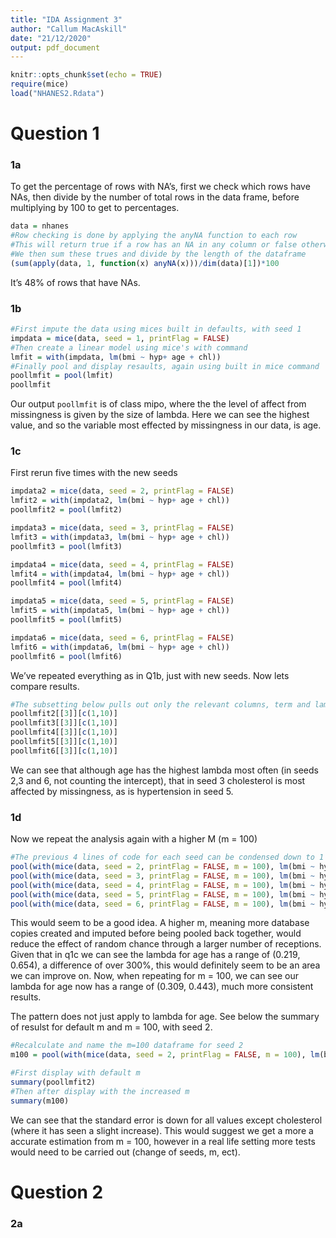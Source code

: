 ```yaml
---
title: "IDA Assignment 3"
author: "Callum MacAskill"
date: "21/12/2020"
output: pdf_document
---
```


```r
knitr::opts_chunk$set(echo = TRUE)
require(mice)
load("NHANES2.Rdata")
```
# Question 1

### 1a

To get the percentage of rows with NA's, first we check which rows have NAs, then divide by the number of total rows in the data frame, before multiplying by 100 to get to percentages.
```r
data = nhanes
#Row checking is done by applying the anyNA function to each row
#This will return true if a row has an NA in any column or false otherwise
#We then sum these trues and divide by the length of the dataframe
(sum(apply(data, 1, function(x) anyNA(x)))/dim(data)[1])*100
```
It's 48% of rows that have NAs.

### 1b

```r
#First impute the data using mices built in defaults, with seed 1
impdata = mice(data, seed = 1, printFlag = FALSE)
#Then create a linear model using mice's with command
lmfit = with(impdata, lm(bmi ~ hyp+ age + chl))
#Finally pool and display resaults, again using built in mice command
poollmfit = pool(lmfit)
poollmfit
```
Our output `poollmfit` is of class mipo, where the the level of affect from missingness is given by the size of lambda. Here we can see the highest value, and so the variable most effected by missingness in our data, is age.

### 1c

First rerun five times with the new seeds
```r
impdata2 = mice(data, seed = 2, printFlag = FALSE)
lmfit2 = with(impdata2, lm(bmi ~ hyp+ age + chl))
poollmfit2 = pool(lmfit2)

impdata3 = mice(data, seed = 3, printFlag = FALSE)
lmfit3 = with(impdata3, lm(bmi ~ hyp+ age + chl))
poollmfit3 = pool(lmfit3)

impdata4 = mice(data, seed = 4, printFlag = FALSE)
lmfit4 = with(impdata4, lm(bmi ~ hyp+ age + chl))
poollmfit4 = pool(lmfit4)

impdata5 = mice(data, seed = 5, printFlag = FALSE)
lmfit5 = with(impdata5, lm(bmi ~ hyp+ age + chl))
poollmfit5 = pool(lmfit5)

impdata6 = mice(data, seed = 6, printFlag = FALSE)
lmfit6 = with(impdata6, lm(bmi ~ hyp+ age + chl))
poollmfit6 = pool(lmfit6)
```
We've repeated everything as in Q1b, just with new seeds. Now lets compare results.


```r
#The subsetting below pulls out only the relevant columns, term and lambda
poollmfit2[[3]][c(1,10)]
poollmfit3[[3]][c(1,10)]
poollmfit4[[3]][c(1,10)]
poollmfit5[[3]][c(1,10)]
poollmfit6[[3]][c(1,10)]
```
We can see that although age has the highest lambda most often (in seeds 2,3 and 6, not counting the intercept), that in seed 3 cholesterol is most affected by missingness, as is hypertension in seed 5.



### 1d
Now we repeat the analysis again with a higher M (m = 100)

```r
#The previous 4 lines of code for each seed can be condensed down to 1
pool(with(mice(data, seed = 2, printFlag = FALSE, m = 100), lm(bmi ~ hyp+ age + chl)))[[3]][c(1,10)]
pool(with(mice(data, seed = 3, printFlag = FALSE, m = 100), lm(bmi ~ hyp+ age + chl)))[[3]][c(1,10)]
pool(with(mice(data, seed = 4, printFlag = FALSE, m = 100), lm(bmi ~ hyp+ age + chl)))[[3]][c(1,10)]
pool(with(mice(data, seed = 5, printFlag = FALSE, m = 100), lm(bmi ~ hyp+ age + chl)))[[3]][c(1,10)]
pool(with(mice(data, seed = 6, printFlag = FALSE, m = 100), lm(bmi ~ hyp+ age + chl)))[[3]][c(1,10)]
```

This would seem to be a good idea. A higher m, meaning more database copies created and imputed before being pooled back together, would reduce the effect of random chance through a larger number of receptions. Given that in q1c we can see the lambda for age has a range of (0.219, 0.654), a difference of over 300%, this would definitely seem to be an area we can improve on.
Now, when repeating for m = 100, we can see our lambda for age now has a range of (0.309, 0.443), much more consistent results. 

The pattern does not just apply to lambda for age. See below the summary of resulst for default m and m = 100, with seed 2.

```r
#Recalculate and name the m=100 dataframe for seed 2
m100 = pool(with(mice(data, seed = 2, printFlag = FALSE, m = 100), lm(bmi ~ hyp+ age + chl)))

#First display with default m
summary(poollmfit2)
#Then after display with the increased m
summary(m100)
```

We can see that the standard error is down for all values except cholesterol (where it has seen a slight increase). This would suggest we get a more a accurate estimation from m = 100, however in a real life setting more tests would need to be carried out (change of seeds, m, ect).






\newpage



# Question 2

### 2a
